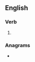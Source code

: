 ==English==

===Verb===
{{head|en|verb form}}

# {{en-past of|repave}}

===Anagrams===
* {{anagrams|en|a=adeeprv|deprave|pervade}}